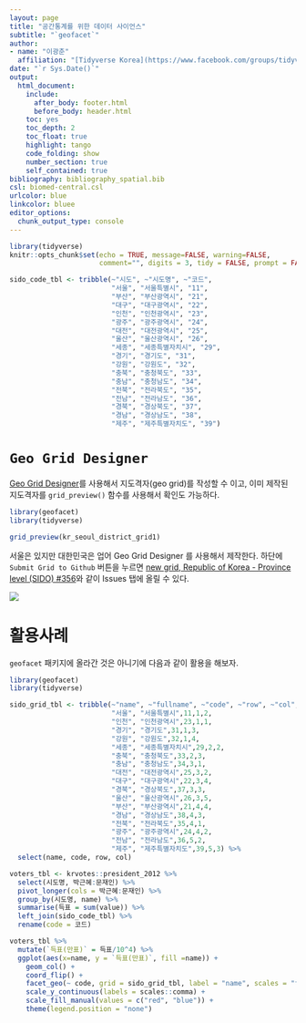 ```yaml
---
layout: page
title: "공간통계를 위한 데이터 사이언스"
subtitle: "`geofacet`"
author:
- name: "이광춘"
  affiliation: "[Tidyverse Korea](https://www.facebook.com/groups/tidyverse/)"
date: "`r Sys.Date()`"
output:
  html_document: 
    include:
      after_body: footer.html
      before_body: header.html
    toc: yes
    toc_depth: 2
    toc_float: true
    highlight: tango
    code_folding: show
    number_section: true
    self_contained: true
bibliography: bibliography_spatial.bib
csl: biomed-central.csl
urlcolor: blue
linkcolor: bluee
editor_options: 
  chunk_output_type: console
---
```

 
``` r
library(tidyverse)
knitr::opts_chunk$set(echo = TRUE, message=FALSE, warning=FALSE,
                      comment="", digits = 3, tidy = FALSE, prompt = FALSE, fig.align = 'center')

sido_code_tbl <- tribble(~"시도", ~"시도명", ~"코드", 
                         "서울", "서울특별시", "11", 
                         "부산", "부산광역시", "21", 
                         "대구", "대구광역시", "22", 
                         "인천", "인천광역시", "23", 
                         "광주", "광주광역시", "24", 
                         "대전", "대전광역시", "25", 
                         "울산", "울산광역시", "26", 
                         "세종", "세종특별자치시", "29", 
                         "경기", "경기도", "31", 
                         "강원", "강원도", "32", 
                         "충북", "충청북도", "33", 
                         "충남", "충청남도", "34", 
                         "전북", "전라북도", "35", 
                         "전남", "전라남도", "36", 
                         "경북", "경상북도", "37", 
                         "경남", "경상남도", "38", 
                         "제주", "제주특별자치도", "39")
```


# `Geo Grid Designer` {#geo-grid-designer}

[Geo Grid Designer](https://hafen.github.io/grid-designer/)를 사용해서 지도격자(geo grid)를 작성할 수 이고, 이미 제작된 지도격자를 `grid_preview()` 함수를 사용해서 확인도 가능하다.  

```r
library(geofacet)
library(tidyverse)

grid_preview(kr_seoul_district_grid1)
```

서울은 있지만 대한민국은 업어 Geo Grid Designer 를 사용해서 제작한다. 하단에 `Submit Grid to Github` 버튼을 누르면 [new grid, Republic of Korea - Province level (SIDO) #356](https://github.com/hafen/geofacet/issues/356)와 같이 Issues 탭에 올릴 수 있다.

![](fig/geo-grid-korea.png)

# 활용사례 {#geo-grid-designer-usecase}

`geofacet` 패키지에 올라간 것은 아니기에 다음과 같이 활용을 해보자.

```r
library(geofacet)
library(tidyverse)

sido_grid_tbl <- tribble(~"name", ~"fullname", ~"code", ~"row", ~"col",
                         "서울", "서울특별시",11,1,2,
                         "인천", "인천광역시",23,1,1,
                         "경기", "경기도",31,1,3,
                         "강원", "강원도",32,1,4,
                         "세종", "세종특별자치시",29,2,2,
                         "충북", "충청북도",33,2,3,
                         "충남", "충청남도",34,3,1,
                         "대전", "대전광역시",25,3,2,
                         "대구", "대구광역시",22,3,4,
                         "경북", "경상북도",37,3,3,
                         "울산", "울산광역시",26,3,5,
                         "부산", "부산광역시",21,4,4,
                         "경남", "경상남도",38,4,3,
                         "전북", "전라북도",35,4,1,
                         "광주", "광주광역시",24,4,2,
                         "전남", "전라남도",36,5,2,
                         "제주", "제주특별자치도",39,5,3) %>% 
  select(name, code, row, col)

voters_tbl <- krvotes::president_2012 %>% 
  select(시도명, 박근혜:문재인) %>% 
  pivot_longer(cols = 박근혜:문재인) %>% 
  group_by(시도명, name) %>% 
  summarise(득표 = sum(value)) %>% 
  left_join(sido_code_tbl) %>% 
  rename(code = 코드)

voters_tbl %>% 
  mutate(`득표(만표)` = 득표/10^4) %>% 
  ggplot(aes(x=name, y = `득표(만표)`, fill =name)) +
    geom_col() +
    coord_flip() +
    facet_geo(~ code, grid = sido_grid_tbl, label = "name", scales = "free") +
    scale_y_continuous(labels = scales::comma) +
    scale_fill_manual(values = c("red", "blue")) +
    theme(legend.position = "none")
```

